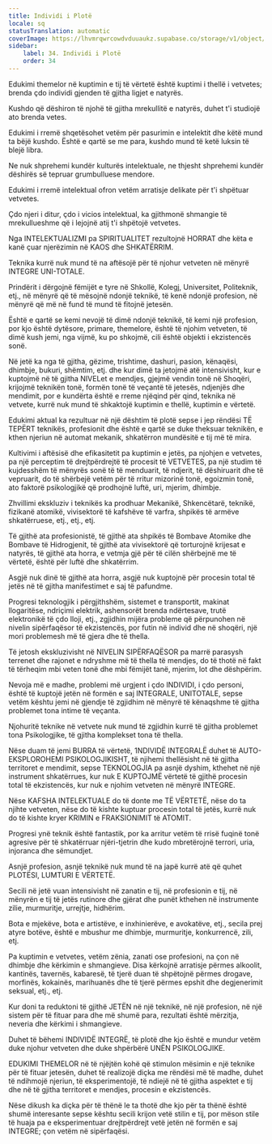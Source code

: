 ```yaml
---
title: Individi i Plotë
locale: sq
statusTranslation: automatic
coverImage: https://lhvmrqwrcowdvduuaukz.supabase.co/storage/v1/object/public/strapi-uploads/small_cover-educacion-fundamental.webp-2d51a7828a2b1309555be27f7e2a61a0.webp
sidebar:
    label: 34. Individi i Plotë
    order: 34
---
```

Edukimi themelor në kuptimin e tij të vërtetë është kuptimi i thellë i vetvetes; brenda çdo individi gjenden të gjitha ligjet e natyrës.

Kushdo që dëshiron të njohë të gjitha mrekullitë e natyrës, duhet t'i studiojë ato brenda vetes.

Edukimi i rremë shqetësohet vetëm për pasurimin e intelektit dhe këtë mund ta bëjë kushdo. Është e qartë se me para, kushdo mund të ketë luksin të blejë libra.

Ne nuk shprehemi kundër kulturës intelektuale, ne thjesht shprehemi kundër dëshirës së tepruar grumbulluese mendore.

Edukimi i rremë intelektual ofron vetëm arratisje delikate për t'i shpëtuar vetvetes.

Çdo njeri i ditur, çdo i vicios intelektual, ka gjithmonë shmangie të mrekullueshme që i lejojnë atij t'i shpëtojë vetvetes.

Nga INTELEKTUALIZMI pa SPIRITUALITET rezultojnë HORRAT dhe këta e kanë çuar njerëzimin në KAOS dhe SHKATËRRIM.

Teknika kurrë nuk mund të na aftësojë për të njohur vetveten në mënyrë INTEGRE UNI-TOTALE.

Prindërit i dërgojnë fëmijët e tyre në Shkollë, Kolegj, Universitet, Politeknik, etj., në mënyrë që të mësojnë ndonjë teknikë, të kenë ndonjë profesion, në mënyrë që më në fund të mund të fitojnë jetesën.

Është e qartë se kemi nevojë të dimë ndonjë teknikë, të kemi një profesion, por kjo është dytësore, primare, themelore, është të njohim vetveten, të dimë kush jemi, nga vijmë, ku po shkojmë, cili është objekti i ekzistencës sonë.

Në jetë ka nga të gjitha, gëzime, trishtime, dashuri, pasion, kënaqësi, dhimbje, bukuri, shëmtim, etj. dhe kur dimë ta jetojmë atë intensivisht, kur e kuptojmë në të gjitha NIVELet e mendjes, gjejmë vendin tonë në Shoqëri, krijojmë teknikën tonë, formën tonë të veçantë të jetesës, ndjenjës dhe mendimit, por e kundërta është e rreme njëqind për qind, teknika në vetvete, kurrë nuk mund të shkaktojë kuptimin e thellë, kuptimin e vërtetë.

Edukimi aktual ka rezultuar në një dështim të plotë sepse i jep rëndësi TË TEPËRT teknikës, profesionit dhe është e qartë se duke theksuar teknikën, e kthen njeriun në automat mekanik, shkatërron mundësitë e tij më të mira.

Kultivimi i aftësisë dhe efikasitetit pa kuptimin e jetës, pa njohjen e vetvetes, pa një perceptim të drejtpërdrejtë të procesit të VETVETES, pa një studim të kujdesshëm të mënyrës sonë të të menduarit, të ndjerit, të dëshiruarit dhe të vepruarit, do të shërbejë vetëm për të rritur mizorinë tonë, egoizmin tonë, ato faktorë psikologjikë që prodhojnë luftë, uri, mjerim, dhimbje.

Zhvillimi ekskluziv i teknikës ka prodhuar Mekanikë, Shkencëtarë, teknikë, fizikanë atomikë, vivisektorë të kafshëve të varfra, shpikës të armëve shkatërruese, etj., etj., etj.

Të gjithë ata profesionistë, të gjithë ata shpikës të Bombave Atomike dhe Bombave të Hidrogjenit, të gjithë ata vivisektorë që torturojnë krijesat e natyrës, të gjithë ata horra, e vetmja gjë për të cilën shërbejnë me të vërtetë, është për luftë dhe shkatërrim.

Asgjë nuk dinë të gjithë ata horra, asgjë nuk kuptojnë për procesin total të jetës në të gjitha manifestimet e saj të pafundme.

Progresi teknologjik i përgjithshëm, sistemet e transportit, makinat llogaritëse, ndriçimi elektrik, ashensorët brenda ndërtesave, trutë elektronikë të çdo lloji, etj., zgjidhin mijëra probleme që përpunohen në nivelin sipërfaqësor të ekzistencës, por futin në individ dhe në shoqëri, një mori problemesh më të gjera dhe të thella.

Të jetosh ekskluzivisht në NIVELIN SIPËRFAQËSOR pa marrë parasysh terrenet dhe rajonet e ndryshme më të thella të mendjes, do të thotë në fakt të tërheqim mbi veten tonë dhe mbi fëmijët tanë, mjerim, lot dhe dëshpërim.

Nevoja më e madhe, problemi më urgjent i çdo INDIVIDI, i çdo personi, është të kuptojë jetën në formën e saj INTEGRALE, UNITOTALE, sepse vetëm kështu jemi në gjendje të zgjidhim në mënyrë të kënaqshme të gjitha problemet tona intime të veçanta.

Njohuritë teknike në vetvete nuk mund të zgjidhin kurrë të gjitha problemet tona Psikologjike, të gjitha komplekset tona të thella.

Nëse duam të jemi BURRA të vërtetë, 1NDIVIDË INTEGRALË duhet të AUTO-EKSPLOROHEMI PSIKOLOGJIKISHT, të njihemi thellësisht në të gjitha territoret e mendimit, sepse TEKNOLOGJIA pa asnjë dyshim, kthehet në një instrument shkatërrues, kur nuk E KUPTOJMË vërtetë të gjithë procesin total të ekzistencës, kur nuk e njohim vetveten në mënyrë INTEGRE.

Nëse KAFSHA INTELEKTUALE do të donte me TË VËRTETË, nëse do ta njihte vetveten, nëse do të kishte kuptuar procesin total të jetës, kurrë nuk do të kishte kryer KRIMIN e FRAKSIONIMIT të ATOMIT.

Progresi ynë teknik është fantastik, por ka arritur vetëm të rrisë fuqinë tonë agresive për të shkatërruar njëri-tjetrin dhe kudo mbretërojnë terrori, uria, injoranca dhe sëmundjet.

Asnjë profesion, asnjë teknikë nuk mund të na japë kurrë atë që quhet PLOTËSI, LUMTURI E VËRTETË.

Secili në jetë vuan intensivisht në zanatin e tij, në profesionin e tij, në mënyrën e tij të jetës rutinore dhe gjërat dhe punët kthehen në instrumente zilie, murmuritje, urrejtje, hidhërim.

Bota e mjekëve, bota e artistëve, e inxhinierëve, e avokatëve, etj., secila prej atyre botëve, është e mbushur me dhimbje, murmuritje, konkurrencë, zili, etj.

Pa kuptimin e vetvetes, vetëm zënia, zanati ose profesioni, na çon në dhimbje dhe kërkimin e shmangieve. Disa kërkojnë arratisje përmes alkoolit, kantinës, tavernës, kabaresë, të tjerë duan të shpëtojnë përmes drogave, morfinës, kokainës, marihuanës dhe të tjerë përmes epshit dhe degjenerimit seksual, etj., etj.

Kur doni ta reduktoni të gjithë JETËN në një teknikë, në një profesion, në një sistem për të fituar para dhe më shumë para, rezultati është mërzitja, neveria dhe kërkimi i shmangieve.

Duhet të bëhemi INDIVIDË INTEGRË, të plotë dhe kjo është e mundur vetëm duke njohur vetveten dhe duke shpërbërë UNËN PSIKOLOGJIKE.

EDUKIMI THEMELOR në të njëjtën kohë që stimulon mësimin e një teknike për të fituar jetesën, duhet të realizojë diçka me rëndësi më të madhe, duhet të ndihmojë njeriun, të eksperimentojë, të ndiejë në të gjitha aspektet e tij dhe në të gjitha territoret e mendjes, procesin e ekzistencës.

Nëse dikush ka diçka për të thënë le ta thotë dhe kjo për ta thënë është shumë interesante sepse kështu secili krijon vetë stilin e tij, por mëson stile të huaja pa e eksperimentuar drejtpërdrejt vetë jetën në formën e saj INTEGRE; çon vetëm në sipërfaqësi.

